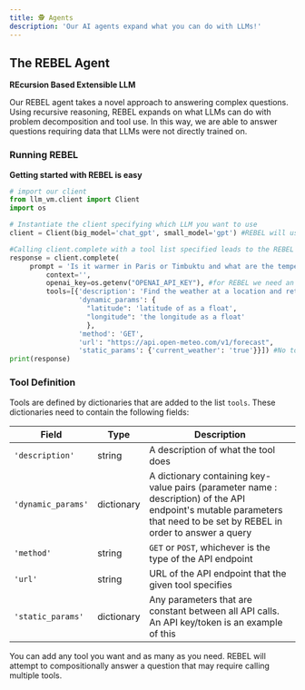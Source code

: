 ```yaml
---
title: 🕵️ Agents
description: 'Our AI agents expand what you can do with LLMs!'
---
```


## The REBEL Agent
**REcursion Based Extensible LLM**

Our REBEL agent takes a novel approach to answering complex questions. Using recursive reasoning, REBEL expands on what LLMs can do with problem decomposition and tool use. In this way, we are able to answer questions requiring data that LLMs were not directly trained on.

### Running REBEL
**Getting started with REBEL is easy**
```python quickstart_REBEL.py
# import our client
from llm_vm.client import Client
import os

# Instantiate the client specifying which LLM you want to use
client = Client(big_model='chat_gpt', small_model='gpt') #REBEL will use chat_gpt no matter what big model is specified here, this specification exists for non-REBEL completion calls. 

#Calling client.complete with a tool list specified leads to the REBEL agent being used.
response = client.complete(
	 prompt = 'Is it warmer in Paris or Timbuktu and what are the temperatures in either city?',
         context='',
         openai_key=os.getenv("OPENAI_API_KEY"), #for REBEL we need an OpenAI key
         tools=[{'description': 'Find the weather at a location and returns it in celsius.',  #this tool list contains only one dictionary, therefore only one tool
                 'dynamic_params': {
		 		   "latitude": 'latitude of as a float',
		 		   "longitude": 'the longitude as a float'
				   },
                 'method': 'GET',
                 'url': "https://api.open-meteo.com/v1/forecast",
                 'static_params': {'current_weather': 'true'}}]) #No tools by default, so you have to add your own
print(response)
```
### Tool Definition
Tools are defined by dictionaries that are added to the list ```tools```. These dictionaries need to contain the following fields:

|Field| Type | Description|
|-|-|-|
|```'description'```| string | A description of what the tool does|
|```'dynamic_params'```| dictionary | A dictionary containing key-value pairs (parameter name : description) of the API endpoint's mutable parameters that need to be set by REBEL in order to answer a query|
|```'method'```| string | ```GET``` or ```POST```, whichever is the type of the API endpoint|
|```'url'```| string | URL of the API endpoint that the given tool specifies|
|```'static_params'```| dictionary | Any parameters that are constant between all API calls. An API key/token is an example of this|

You can add any tool you want and as many as you need. REBEL will attempt to compositionally answer a question that may require calling multiple tools. 

<Snippet file="github.mdx" />
